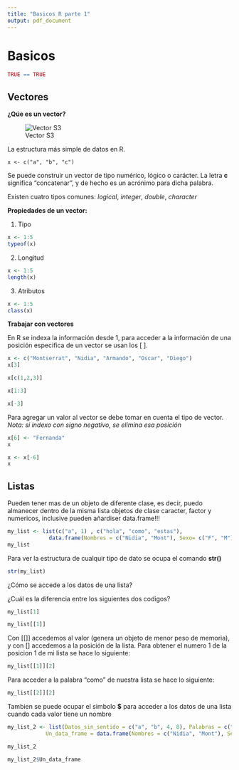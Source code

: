 ```yaml
---
title: "Basicos R parte 1"
output: pdf_document
---
```


# Basicos 

```r
TRUE == TRUE 
```

## Vectores 

**¿Qúe es un vector?**


![Vector S3](../Class1_2.png)


La estructura más simple de datos en R. 

`x <- c("a", "b", "c")`

Se puede construir un vector de tipo numérico, lógico o carácter.
La letra **c** significa "concatenar", y de hecho es un acrónimo para dicha palabra.

Existen cuatro tipos comunes: *logical*, *integer*, *double*, *character* 

**Propiedades de un vector:** 

  1. Tipo
```r
x <- 1:5
typeof(x)
```
  2. Longitud
```r
x <- 1:5
length(x)
```
  3. Atributos
```r
x <- 1:5
class(x)
```

**Trabajar con vectores**

En R se indexa la información desde 1, para acceder a la información de una posición especifica de un vector se usan los [ ]. 
```r
x <- c("Montserrat", "Nidia", "Armando", "Oscar", "Diego")
x[3]
```
```r
x[c(1,2,3)]
```
```r
x[1:3]
```
```r
x[-3]
```

Para agregar un valor al vector se debe tomar en cuenta el tipo de vector. *Nota: si indexo con signo negativo, se elimina esa posición* 
```r
x[6] <- "Fernanda"
x
```
```r
x <- x[-6]
x
```


## Listas

Pueden tener mas de un objeto de diferente clase, es decir, puedo almanecer dentro de la misma lista objetos de clase caracter, factor y numericos, inclusive pueden añardiser data.frame!!! 

```r
my_list <- list(c("a", 1) , c("hola", "como", "estas"), 
             data.frame(Nombres = c("Nidia", "Mont"), Sexo= c("F", "M")))
my_list
```

Para ver la estructura de cualquir tipo de dato se ocupa el comando **str()**
```r
str(my_list)
```

¿Cómo se accede a los datos de una lista?

¿Cuál es la diferencia entre los siguientes dos codigos?

```r
my_list[1]
```
```r
my_list[[1]]
```

Con [[]] accedemos al valor (genera un objeto de menor peso de memoria), y con [] accedemos a la posición de la lista. 
Para obtener el numero 1 de la posicion 1 de mi lista se hace lo siguiente:
```r
my_list[[1]][2]
```

Para acceder a la palabra "como" de nuestra lista se hace lo siguiente:
```r
my_list[[2]][2]
```

Tambien se puede ocupar el simbolo **$** para acceder a los datos de una lista cuando cada valor tiene un nombre
```r
my_list_2 <- list(Datos_sin_sentido = c("a", "b", 4, 8), Palabras = c("hola", "como", "estas"), 
            Un_data_frame = data.frame(Nombres = c("Nidia", "Mont"), Sexo= c("F", "M")))

my_list_2
```

```r
my_list_2$Un_data_frame
```

   